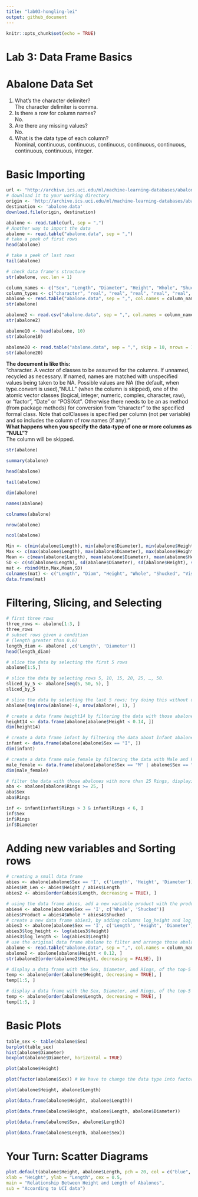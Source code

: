 ```yaml
---
title: "lab03-hongling-lei"
output: github_document
---
```


```r
knitr::opts_chunk$set(echo = TRUE)
```
# Lab 3: Data Frame Basics
# Abalone Data Set
1. What’s the character delimiter?\
   The character delimiter is comma.\
2. Is there a row for column names?\
   No.\
3. Are there any missing values?\
   No.\
4. What is the data type of each column?\
   Nominal, continuous, continuous, continuous, continuous, continuous, continuous, continuous, integer.

# Basic Importing
```r
url <- "http://archive.ics.uci.edu/ml/machine-learning-databases/abalone/abalone.data"
# download it to your working directory
origin <- 'http://archive.ics.uci.edu/ml/machine-learning-databases/abalone/abalone.data'
destination <- 'abalone.data'
download.file(origin, destination)

abalone <- read.table(url, sep = ",")
# Another way to import the data
abalone <- read.table("abalone.data", sep = ",")
# take a peek of first rows
head(abalone)
```

```r
# take a peek of last rows
tail(abalone)
```
```r
# check data frame's structure
str(abalone, vec.len = 1)
```
```r
column_names <- c("Sex", "Length", "Diameter", "Height", "Whole", "Shucked", "Viscera", "Shell", "Rings")
column_types <- c("character", "real", "real", "real", "real", "real", "real", "real", "integer")
abalone <- read.table("abalone.data", sep = ",", col.names = column_names, colClasses = column_types)
str(abalone)
```
```r
abalone2 <- read.csv("abalone.data", sep = ",", col.names = column_names, colClasses = column_types, header = FALSE)
str(abalone2)
```
```r
abalone10 <- head(abalone, 10)
str(abalone10)
```
```r
abalone20 <- read.table("abalone.data", sep = ",", skip = 10, nrows = 10, col.names = column_names, colClasses = column_types)
str(abalone20)
```
**The document is like this:**\
"character. A vector of classes to be assumed for the columns. If unnamed, recycled as necessary. If named, names are matched with unspecified values being taken to be NA.
Possible values are NA (the default, when type.convert is used), "NULL" (when the column is skipped), one of the atomic vector classes (logical, integer, numeric, complex, character, raw), or "factor", "Date" or "POSIXct". Otherwise there needs to be an as method (from package methods) for conversion from "character" to the specified formal class.
Note that colClasses is specified per column (not per variable) and so includes the column of row names (if any)."\
**What happens when you specify the data-type of one or more columns as "NULL"?**\
The column will be skipped.
```r
str(abalone)
```
```r
summary(abalone)
```
```r
head(abalone)
```
```r
tail(abalone)
```
```r
dim(abalone)
```
```r
names(abalone)
```
```r
colnames(abalone)
```
```r
nrow(abalone)
```
```r
ncol(abalone)
```
```r
Min <- c(min(abalone$Length), min(abalone$Diameter), min(abalone$Height), min(abalone$Whole), min(abalone$Shucked), min(abalone$Viscera), min(abalone$Shell), min(abalone$Rings))
Max <- c(max(abalone$Length), max(abalone$Diameter), max(abalone$Height), max(abalone$Whole), max(abalone$Shucked), max(abalone$Viscera), max(abalone$Shell),max(abalone$Rings))
Mean <- c(mean(abalone$Length), mean(abalone$Diameter), mean(abalone$Height), mean(abalone$Whole), mean(abalone$Shucked), mean(abalone$Viscera), mean(abalone$Shell), mean(abalone$Rings))
SD <- c(sd(abalone$Length), sd(abalone$Diameter), sd(abalone$Height), sd(abalone$Whole), sd(abalone$Shucked), sd(abalone$Viscera), sd(abalone$Shell), sd(abalone$Rings))
mat <- rbind(Min,Max,Mean,SD)
colnames(mat) <- c("Length", "Diam", "Height", "Whole", "Shucked", "Viscera", "Shell", "Rings")
data.frame(mat)
```
# Filtering, Slicing, and Selecting
```r
# first three rows
three_rows <- abalone[1:3, ]
three_rows
# subset rows given a condition
# (length greater than 0.6)
length_diam <- abalone[ ,c('Length', 'Diameter')]
head(length_diam)
```
```r
# slice the data by selecting the first 5 rows
abalone[1:5,]
```
```r
# slice the data by selecting rows 5, 10, 15, 20, 25, …, 50.
sliced_by_5 <- abalone[seq(5, 50, 5), ]
sliced_by_5
```
```r
# slice the data by selecting the last 5 rows; try doing this without using tail(), and without hard coding the numbers of the alst five rows.
abalone[seq(nrow(abalone)-4, nrow(abalone), 1), ]
```
```r
# create a data frame height14 by filtering the data with those abalones with Height less than 0.14, and display its dimensions with dim()
height14 <- data.frame(abalone[abalone$Height < 0.14, ])
dim(height14)
```
```r
# create a data frame infant by filtering the data about Infant abalones, and display its dimensions with dim()
infant <- data.frame(abalone[abalone$Sex == "I", ])
dim(infant)
```
```r
# create a data frame male_female by filtering the data with Male and Female abalones, and display its dimensions with dim()
male_female <- data.frame(abalone[abalone$Sex == "M" | abalone$Sex == "F", ])
dim(male_female)
```
```r
# filter the data with those abalones with more than 25 Rings, displaying only their Sex, and Rings.
aba <- abalone[abalone$Rings >= 25, ]
aba$Sex
aba$Rings
```
```r
inf <- infant[infant$Rings > 3 & infant$Rings < 6, ]
inf$Sex
inf$Rings
inf$Diameter
```
# Adding new variables and Sorting rows
```r
# creating a small data frame
abies <- abalone[abalone$Sex == 'I', c('Length', 'Height', 'Diameter')]
abies$Ht_Len <- abies$Height / abies$Length
abies2 <- abies[order(abies$Length, decreasing = TRUE), ]
```
```r
# using the data frame abies, add a new variable product with the product of Whole and Shucked.
abies4 <- abalone[abalone$Sex == 'I', c('Whole', 'Shucked')]
abies$Product = abies4$Whole * abies4$Shucked
# create a new data frame abies3, by adding columns log_height and log_length with the log transformations of height and length.
abies3 <- abalone[abalone$Sex == 'I', c('Length', 'Height', 'Diameter')]
abies3$log_height <- log(abies3$Height)
abies3$log_length <- log(abies3$Length)
# use the original data frame abalone to filter and arrange those abalones with height less than 0.12, in increasing order.
abalone <- read.table("abalone.data", sep = ",", col.names = column_names, colClasses = column_types)
abalone2 <- abalone[abalone$Height < 0.12, ]
str(abalone2[order(abalone2$Height, decreasing = FALSE), ])
```
```r
# display a data frame with the Sex, Diameter, and Rings, of the top-5 highest abalones
temp <- abalone[order(abalone$Height, decreasing = TRUE), ]
temp[1:5, ]
```
```r
# display a data frame with the Sex, Diameter, and Rings, of the top-5 longest abalones
temp <- abalone[order(abalone$Length, decreasing = TRUE), ]
temp[1:5, ]
```
# Basic Plots
```r
table_sex <- table(abalone$Sex)
barplot(table_sex)
hist(abalone$Diameter)
boxplot(abalone$Diameter, horizontal = TRUE)
```
```r
plot(abalone$Height)
```
```r
plot(factor(abalone$Sex)) # We have to change the data type into factor to make the graph
```
```r
plot(abalone$Height, abalone$Length)
```
```r
plot(data.frame(abalone$Height, abalone$Length))
```
```r
plot(data.frame(abalone$Height, abalone$Length, abalone$Diameter))
```
```r
plot(data.frame(abalone$Sex, abalone$Length))
```
```r
plot(data.frame(abalone$Length, abalone$Sex))
```
# Your Turn: Scatter Diagrams
```r
plot.default(abalone$Height, abalone$Length, pch = 20, col = c("blue", "light yellow", "green", "pink"),
xlab = "Height", ylab = "Length", cex = 0.5,
main = "Relationship Between Height and Length of Abalones", 
sub = "According to UCI data")
```













